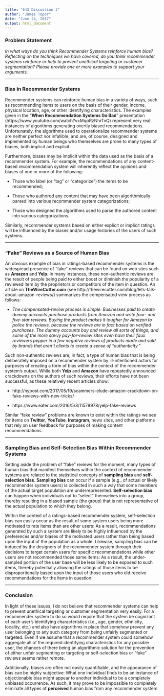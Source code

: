 ```yaml
---
title: "643 Discussion 3"
author: "James Topor"
date: "June 24, 2017"
output: html_document
---
```


### Problem Statement

*In what ways do you think Recommender Systems reinforce human bias? Reflecting on the techniques we have covered, do you think recommender systems reinforce or help to prevent unethical targeting or customer segmentation?  Please provide one or more examples to support your arguments.*

_____

### Bias in Recommender Systems

Recommender systems can reinforce human bias in a variety of ways, such as recommending items to users on the basis of their gender, income, physical location, age, or other identifying characteristics. The examples given in the "__When Recommendation Systems Go Bad__" presentation (https://www.youtube.com/watch?v=MqoRzNhrTnQ) represent very real instances of algorithms generating overtly biased recommendations. Unfortunately, the algorithms used to operationalize recommender systems are neither perfect nor infallible, and are, of course, designed and implemented by human beings who themselves are prone to many types of biases, both implicit and explicit. 

Furthermore, biases may be implicit within the data used as the basis of a recommender system. For example, the recommendations of any content-based recommendation system will inherently reflect the opinions and biases of one or more of the following:

- Those who label (or "tag" or "categorize") the items to be recommended;

- Those who authored any content that may have been algorithmically parsed into various recommender system categorizations;

- Those who designed the algorithms used to parse the authored content into various categorizations. 

Similarly, recommender systems based on either explicit or implicit ratings will be influenced by the biases and/or usage histories of the users of such systems.

_____

### "Fake" Reviews as a Source of Human Bias

An obvious example of bias in ratings-based recommender systems is the widespread presence of "fake" reviews that can be found on web sites such as __Amazon__ and __Yelp__. In many instances, these non-authentic reviews are the result of people being paid to either boost or diminish the popularity of a reviewed item by the proprietors or competitors of the item in question. An article on __TheWireCutter.com__ (see http://thewirecutter.com/blog/lets-talk-about-amazon-reviews/) summarizes the compensated view process as follows:

- *The compensated-review process is simple: Businesses paid to create dummy accounts purchase products from Amazon and write four- and five-star reviews. Buying the product makes it tougher for Amazon to police the reviews, because the reviews are in fact based on verified purchases. The dummy accounts buy and review all sorts of things, and some of the more savvy pay-for-review sites even have their faux reviewers pepper in a few negative reviews of products made and sold by brands that aren't clients to create a sense of "authenticity."*

Such non-authentic reviews are, in fact, a type of human bias that is being deliberately imposed on a recommender system by ill-intentioned actors for purposes of creating a form of bias within the context of the recommender system's output. While both __Yelp__ and __Amazon__ have repeatedly announced crackdowns on the authors of such reviews, their efforts have not been successful, as these relatively recent articles show:

- http://nypost.com/2017/05/19/scammers-elude-amazon-crackdown-on-fake-reviews-with-new-tricks/

- https://www.eater.com/2016/5/3/11578978/yelp-fake-reviews

Similar "fake review" problems are known to exist within the ratings we see for items on __Twitter__, __YouTube__, __Instagram__, news sites, and other platforms that rely on user feedback for purposes of making content recommendations.

_____

### Sampling Bias and Self-Selection Bias Within Recommender Systems

Setting aside the problem of "fake" reviews for the moment, many types of human bias that manifest themselves within the context of recommender systems are related to the statistical concepts of __sampling bias__ and __self-selection bias__. __Sampling bias__ can occur if a sample (e.g., of actual or likely recommender system users) is collected in such a way that some members of the actual target population are underrepresented. __Self-selection bias__ can happen when individuals opt to "select" themselves into a group, thereby resulting in a biased sample (the group) that is not representative of the actual population to which they belong. 

Within the context of a ratings-based recommender system, self-selection bias can easily occur as the result of some system users being more motivated to rate items than are other users: As a result, recommendations generated by such a system are likely to be highly influenced by the preferences and/or biases of the motivated users rather than being based upon the input of the population as a whole. Likewise, sampling bias can be induced by the designers of the recommender system through their decisions to target certain users for specific recommendations while other users are not recommended those same items: As a result, the under-sampled portion of the user base will be less likely to be exposed to such items, thereby potentially allowing the ratings of those items to be disproportionally based upon the input of those users who did receive recommendations for the items in question.

_____

### Conclusion

In light of these issues, I do not believe that recommender systems can help to prevent unethical targeting or customer segmentation very easily. For a recommender system to do so would require that the system be cognizant of each user's identifying characteristics (i.e., age, gender, ethnicity, locality, etc.) and also have algorithms in place that somehow prevent any user belonging to any such category from being unfairly segmented or targeted. Even if we assume that a recommender system could somehow aggregate all of the required identifying characteristics for any possible user, the chances of there being an algorithmic solution for the prevention of either unfair segmenting or targeting or self-selection bias or "fake" reviews seems rather remote.

Additionally, biases are often not easily quantifiable, and the appearance of bias can be highly subjective: What one individual finds to be an instance of objectionable bias might appear to another individual to be a completely unbiased occurrence. As such, it may prove to be impossible to completely eliminate all types of __perceived__ human bias from any recommender system. 